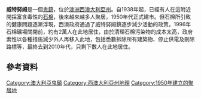{{Infobox Australian place
| type = town
| name     = 威特努姆
| state    = wa
| image    = WittenoomWA - Gem Shop.JPG
| lga      = [[艾士伯頓郡|艾士伯頓郡]]| latd  =22 |latm =15|lats  =00
| longd =118|longm =20 |longs =00
| gazetted = Degazetted June 2007
| postcode = 6751
| pop      = 6
| pop_year = 2015
| pop_footnotes =<ref>{{cite web|last1=Wahlquist|first1=Calla|title='Where is better than here?' Last six residents of Wittenoom resist efforts to close asbestos mining town|url=http://www.theguardian.com/australia-news/2015/dec/16/where-is-better-than-here-last-residents-wittenoom-resist-efforts-close-asbestos-mining-town|website=The Guardian|publisher=Guardian News and Media Limited|accessdate=25 February 2016|archive-date=2021-02-09|archive-url=https://web.archive.org/web/20210209195516/https://www.theguardian.com/australia-news/2015/dec/16/where-is-better-than-here-last-residents-wittenoom-resist-efforts-close-asbestos-mining-town|dead-url=no}}</ref> <ref>{{cite web|url=http://au.news.yahoo.com/thewest/a/-/wa/18007972/the-last-people-standing/|title=The last people standing|work=The West|accessdate=2013-09-04|archive-url=https://web.archive.org/web/20130723083942/http://au.news.yahoo.com/thewest/a/-/wa/18007972/the-last-people-standing/|archive-date=2013-07-23|dead-url=yes}}</ref>
| est      = 1950
| elevation=
| maxtemp  = 32.8
| mintemp  = 19.7
| rainfall = 453.7
| stategov = 
| fedgov   = [[杜拉克_(澳大利亞國會選區)|杜拉克 (澳大利亞國會選區)]]
}}

'''威特努姆'''是一個[[鬼鎮|鬼鎮]]，位於[[澳洲|澳洲]][[西澳大利亞州|西澳大利亞州]]。自1938年起，已經有人在這附近開採富含毒性的[[石棉|石棉]]，後來越來越多人聚居，1950年代正式建市。但石棉所引致的健康問題逐漸浮現，西澳政府通過了威特努姆鎮逐步減少活動的政策，1996年石棉礦場關閉前，約有2萬人在此地居住，由於清理石棉污染物的成本太高，政府索性以各種措施減少外人再移入此地，包括悉數拆除所有建築物、停止供電及刪除路標等，最終去到2010年代，只剩下數人在此地居住。
==參考資料==

{{REFLIST}}

[[Category:澳大利亞鬼鎮|Category:澳大利亞鬼鎮]]
[[Category:西澳大利亞州地理|Category:西澳大利亞州地理]]
[[Category:1950年建立的聚居地|Category:1950年建立的聚居地]]
